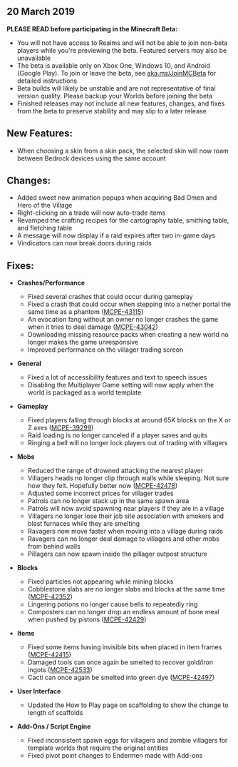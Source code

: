 ## **20 March 2019**

**PLEASE READ before participating in the Minecraft Beta:**

-   You will not have access to Realms and will not be able to join non-beta players while you're previewing the beta. Featured servers may also be unavailable
-   The beta is available only on Xbox One, Windows 10, and Android (Google Play). To join or leave the beta, see [aka.ms/JoinMCBeta](%20aka.ms/JoinMCBeta) for detailed instructions
-   Beta builds will likely be unstable and are not representative of final version quality. Please backup your Worlds before joining the beta
-   Finished releases may not include all new features, changes, and fixes from the beta to preserve stability and may slip to a later release

## **New Features:**

-   When choosing a skin from a skin pack, the selected skin will now roam between Bedrock devices using the same account

## **Changes:**

-   Added sweet new animation popups when acquiring Bad Omen and Hero of the Village
-   Right-clicking on a trade will now auto-trade items
-   Revamped the crafting recipes for the cartography table, smithing table, and fletching table
-   A message will now display if a raid expires after two in-game days
-   Vindicators can now break doors during raids

## **Fixes:**

-   **Crashes/Performance**
    -   Fixed several crashes that could occur during gameplay
    -   Fixed a crash that could occur when stepping into a nether portal the same time as a phantom ([MCPE-43115](https://bugs.mojang.com/browse/MCPE-43115))
    -   An evocation fang without an owner no longer crashes the game when it tries to deal damage ([MCPE-43042](https://bugs.mojang.com/browse/MCPE-43042))
    -   Downloading missing resource packs when creating a new world no longer makes the game unresponsive
    -   Improved performance on the villager trading screen

-   **General**
    -   Fixed a lot of accessibility features and text to speech issues
    -   Disabling the Multiplayer Game setting will now apply when the world is packaged as a world template

-   **Gameplay**
    -   Fixed players falling through blocks at around 65K blocks on the X or Z axes ([MCPE-39299](https://bugs.mojang.com/browse/MCPE-39299))
    -   Raid loading is no longer canceled if a player saves and quits
    -   Ringing a bell will no longer lock players out of trading with villagers

-   **Mobs**
    -   Reduced the range of drowned attacking the nearest player
    -   Villagers heads no longer clip through walls while sleeping. Not sure how they felt. Hopefully better now ([MCPE-42478](https://bugs.mojang.com/browse/MCPE-42478))
    -   Adjusted some incorrect prices for villager trades
    -   Patrols can no longer stack up in the same spawn area
    -   Patrols will now avoid spawning near players if they are in a village
    -   Villagers no longer lose their job site association with smokers and blast furnaces while they are smelting
    -   Ravagers now move faster when moving into a village during raids
    -   Ravagers can no longer deal damage to villagers and other mobs from behind walls
    -   Pillagers can now spawn inside the pillager outpost structure

-   **Blocks**
    -   Fixed particles not appearing while mining blocks
    -   Cobblestone slabs are no longer slabs and blocks at the same time ([MCPE-42352](https://bugs.mojang.com/browse/MCPE-42352))
    -   Lingering potions no longer cause bells to repeatedly ring
    -   Composters can no longer drop an endless amount of bone meal when pushed by pistons ([MCPE-42429](https://bugs.mojang.com/browse/MCPE-42429))

-   **Items**
    -   Fixed some items having invisible bits when placed in item frames ([MCPE-42415](https://bugs.mojang.com/browse/MCPE-42415))
    -   Damaged tools can once again be smelted to recover gold/iron ingots ([MCPE-42533](https://bugs.mojang.com/browse/MCPE-42533))
    -   Cacti can once again be smelted into green dye ([MCPE-42497](https://bugs.mojang.com/browse/MCPE-42497))

-   **User Interface**
    -   Updated the How to Play page on scaffolding to show the change to length of scaffolds

-   **Add-Ons / Script Engine**
    -   Fixed inconsistent spawn eggs for villagers and zombie villagers for template worlds that require the original entities
    -   Fixed pivot point changes to Endermen made with Add-ons